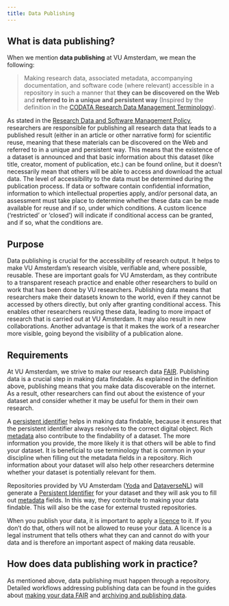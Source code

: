 ```yaml
---
title: Data Publishing
---
```


## What is data publishing?

When we mention **data publishing** at VU Amsterdam, we mean the following:

> Making research data, associated metadata, accompanying documentation, and software code (where relevant) accessible in a repository in such a manner that **they can be discovered on the Web** and **referred to in a unique and persistent way** (Inspired by the definition in the [CODATA Research Data Management Terminology](http://vocabs.ardc.edu.au/repository/api/lda/codata/codata-research-data-management-terminology/v001/resource?uri=https%3A%2F%2Fterms.codata.org%2Frdmt%2Fdata-publication)).

As stated in the [Research Data and Software Management Policy](../topics/research-data-and-software-management-policy.qmd), researchers are responsible for publishing all research data that leads to a published result (either in an article or other narrative form) for scientific reuse, meaning that these materials can be discovered on the Web and referred to in a unique and persistent way. This means that the existence of a dataset is announced and that basic information about this dataset (like title, creator, moment of publication, etc.) can be found online, but it doesn't necessarily mean that others will be able to access and download the actual data. The level of accessibility to the data must be determined during the publication process. If data or software contain confidential information, information to which intellectual properties apply, and/or personal data, an assessment must take place to determine whether these data can be made available for reuse and if so, under which conditions. A custom licence ('restricted' or 'closed') will indicate if conditional access can be granted, and if so, what the conditions are. 

## Purpose

Data publishing is crucial for the accessibility of research output. It helps to make VU Amsterdam's research visible, verifiable and, where possible, reusable. These are important goals for VU Amsterdam, as they contribute to a transparent reseach practice and enable other researchers to build on work that has been done by VU researchers. Publishing data means that researchers make their datasets known to the world, even if they cannot be accessed by others directly, but only after granting conditional access. This enables other researchers reusing these data, leading to more impact of research that is carried out at VU Amsterdam. It may also result in new collaborations. Another advantage is that it makes the work of a researcher more visible, going beyond the visibility of a publication alone.

## Requirements

At VU Amsterdam, we strive to make our research data [FAIR](../topics/fair-principles.qmd). Publishing data is a crucial step in making data findable. As explained in the definition above, publishing means that you make data discoverable on the internet. As a result, other researchers can find out about the existence of your dataset and consider whether it may be useful for them in their own research.

A [persistent identifier](../topics/persistent-identifier.qmd) helps in making data findable, because it ensures that the persistent identifier always resolves to the correct digital object. Rich [metadata](../topics/metadata.qmd) also contribute to the findability of a dataset. The more information you provide, the more likely it is that others will be able to find your dataset. It is beneficial to use terminology that is common in your discipline when filling out the metadata fields in a repository. Rich information about your dataset will also help other researchers determine whether your dataset is potentially relevant for them.

Repositories provided by VU Amsterdam ([Yoda](https://publication.yoda.vu.nl/) and [DataverseNL](https://dataverse.nl/dataverse/vuamsterdam)) will generate a [Persistent Identifier](../topics/persistent-identifier.qmd) for your dataset and they will ask you to fill out [metadata](../topics/metadata.qmd) fields. In this way, they contribute to making your data findable. This will also be the case for external trusted repositories.

When you publish your data, it is important to apply a [licence](../topics/data-licensing.qmd) to it. If you don't do that, others will not be allowed to reuse your data. A licence is a legal instrument that tells others what they can and cannot do with your data and is therefore an important aspect of making data reusable.

## How does data publishing work in practice?

As mentioned above, data publishing must happen through a repository. Detailed workflows addressing publishing data can be found in the guides about [making your data FAIR](../guides/document-and-preserve.qmd) and [archiving and publishing data](../guides/publish-and-share.qmd).
